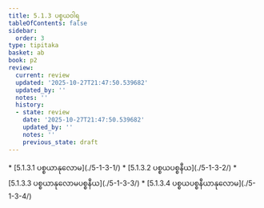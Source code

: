 ```yaml
---
title: 5.1.3 ပစ္စယဝါရ
tableOfContents: false
sidebar:
  order: 3
type: tipitaka
basket: ab
book: p2
review:
  current: review
  updated: '2025-10-27T21:47:50.539682'
  updated_by: ''
  notes: ''
  history:
  - state: review
    date: '2025-10-27T21:47:50.539682'
    updated_by: ''
    notes: ''
    previous_state: draft
---
```



<ReviewStatus review={frontmatter.review} showDetails={true} />

<HypothesisAnnotation frontmatter={frontmatter} />

<DynamicBreadcrumb />



<TableOfContents book="p2" section="5.1.3">
* [5.1.3.1 ပစ္စယာနုလောမ](./5-1-3-1/)
* [5.1.3.2 ပစ္စယပစ္စနီယ](./5-1-3-2/)
* [5.1.3.3 ပစ္စယာနုလောမပစ္စနီယ](./5-1-3-3/)
* [5.1.3.4 ပစ္စယပစ္စနီယာနုလောမ](./5-1-3-4/)
</TableOfContents>